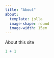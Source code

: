 ```yaml
---
title: "About"
about:
  template: jolla
  image-shape: round
  image-width: 15em
---
```


About this site

```r
1 + 1
```
